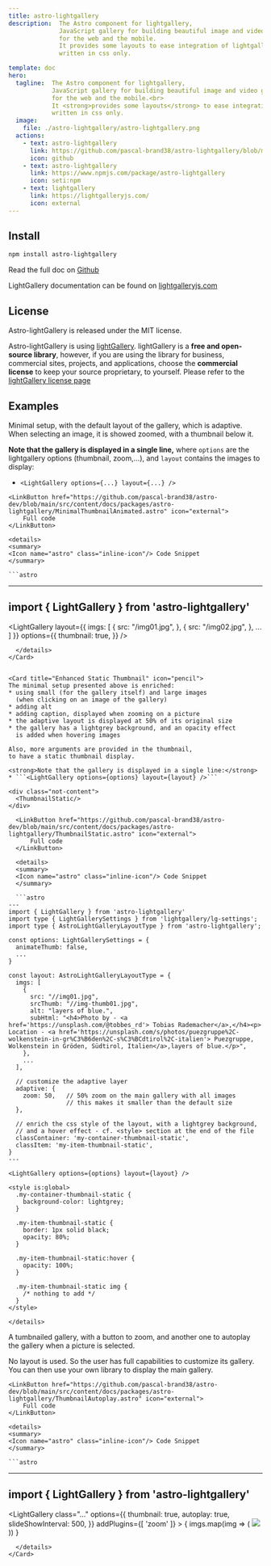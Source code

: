 ```yaml
---
title: astro-lightgallery
description:  The Astro component for lightgallery,
              JavaScript gallery for building beautiful image and video galleries
              for the web and the mobile.
              It provides some layouts to ease integration of lightgallery,
              written in css only.

template: doc
hero:
  tagline:  The Astro component for lightgallery,
            JavaScript gallery for building beautiful image and video galleries
            for the web and the mobile.<br>
            It <strong>provides some layouts</strong> to ease integration of lightgallery,
            written in css only.
  image:
    file: ./astro-lightgallery/astro-lightgallery.png
  actions:
    - text: astro-lightgallery
      link: https://github.com/pascal-brand38/astro-lightgallery/blob/main/README.md
      icon: github
    - text: astro-lightgallery
      link: https://www.npmjs.com/package/astro-lightgallery
      icon: seti:npm
    - text: lightgallery
      link: https://lightgalleryjs.com/
      icon: external
---
```




## Install

```bash
npm install astro-lightgallery
```

Read the full doc on
[Github](https://github.com/pascal-brand38/astro-lightgallery/blob/main/README.md)

LightGallery documentation can be found on [lightgalleryjs.com](https://www.lightgalleryjs.com/)


## License
Astro-lightGallery is released under the MIT license.

Astro-lightGallery is using [lightGallery](https://github.com/sachinchoolur/lightGallery).
lightGallery is a **free and open-source library**, however,
if you are using the library for business, commercial sites, projects,
and applications, choose the **commercial license** to keep your source proprietary, to yourself.
Please refer to the [lightGallery license page](https://www.lightgalleryjs.com/license/)


## Examples


<Card title="Minimall Animated Thumbnail" icon="pencil">
  Minimal setup, with the default layout of the gallery, which is adaptive.
	When selecting an image, it is showed zoomed,
  with a thumbnail below it.

  <strong>Note that the gallery is displayed in a single line,</strong>
  where ```options``` are the lightgallery options (thumbnail, zoom,...),
  and ```layout``` contains the images to display:
  * ```<LightGallery options={...} layout={...} />```


  <div class="not-content">
    <MinimalThumbnailAnimated/>
  </div>

	<LinkButton href="https://github.com/pascal-brand38/astro-dev/blob/main/src/content/docs/packages/astro-lightgallery/MinimalThumbnailAnimated.astro" icon="external">
		Full code
	</LinkButton>

	<details>
	<summary>
	<Icon name="astro" class="inline-icon"/> Code Snippet
	</summary>

	```astro
  ---
  import { LightGallery } from 'astro-lightgallery'
  ---
  <LightGallery
    layout={{
      imgs: [
        { src: "/img01.jpg", },
        { src: "/img02.jpg", },
        ...
      ]
    }}
    options={{
      thumbnail: true,
    }}
  />
  ```
	</details>
</Card>


<Card title="Enhanced Static Thumbnail" icon="pencil">
  The minimal setup presented above is enriched:
  * using small (for the gallery itself) and large images
    (when clicking on an image of the gallery)
  * adding alt
  * adding caption, displayed when zooming on a picture
  * the adaptive layout is displayed at 50% of its original size
  * the gallery has a lightgrey background, and an opacity effect
    is added when hovering images

  Also, more arguments are provided in the thumbnail,
  to have a static thumbnail display.

  <strong>Note that the gallery is displayed in a single line:</strong>
  * ```<LightGallery options={options} layout={layout} />```

  <div class="not-content">
    <ThumbnailStatic/>
  </div>

	<LinkButton href="https://github.com/pascal-brand38/astro-dev/blob/main/src/content/docs/packages/astro-lightgallery/ThumbnailStatic.astro" icon="external">
		Full code
	</LinkButton>

	<details>
	<summary>
	<Icon name="astro" class="inline-icon"/> Code Snippet
	</summary>

	```astro
  ---
  import { LightGallery } from 'astro-lightgallery'
  import type { LightGallerySettings } from 'lightgallery/lg-settings';
  import type { AstroLightGalleryLayoutType } from 'astro-lightgallery';

  const options: LightGallerySettings = {
    animateThumb: false,
    ...
  }

  const layout: AstroLightGalleryLayoutType = {
    imgs: [
      {
        src: "//img01.jpg",
        srcThumb: "//img-thumb01.jpg",
        alt: "layers of blue.",
        subHtml: "<h4>Photo by - <a href='https://unsplash.com/@tobbes_rd'> Tobias Rademacher</a>,</h4><p> Location - <a href='https://unsplash.com/s/photos/puezgruppe%2C-wolkenstein-in-gr%C3%B6den%2C-s%C3%BCdtirol%2C-italien'> Puezgruppe, Wolkenstein in Gröden, Südtirol, Italien</a>,layers of blue.</p>",
      },
      ...
    ],

    // customize the adaptive layer
    adaptive: {
      zoom: 50,   // 50% zoom on the main gallery with all images
                  // this makes it smaller than the default size
    },

    // enrich the css style of the layout, with a lightgrey background,
    // and a hover effect - cf. <style> section at the end of the file
    classContainer: 'my-container-thumbnail-static',
    classItem: 'my-item-thumbnail-static',
  }
  ---

  <LightGallery options={options} layout={layout} />

  <style is:global>
    .my-container-thumbnail-static {
      background-color: lightgrey;
    }

    .my-item-thumbnail-static {
      border: 1px solid black;
      opacity: 80%;
    }

    .my-item-thumbnail-static:hover {
      opacity: 100%;
    }

    .my-item-thumbnail-static img {
      /* nothing to add */
    }
  </style>
  ```
	</details>
</Card>


<Card title="Autoplay, Zoom and Thumbnail" icon="pencil">
	A tumbnailed gallery, with a button to zoom, and another one
  to autoplay the gallery when a picture is selected.

  No layout is used. So the user has full capabilities to
  customize its gallery. You can then use your own library
  to display the main gallery.

  <div class="not-content">
    <ThumbnailAutoplay/>
  </div>

	<LinkButton href="https://github.com/pascal-brand38/astro-dev/blob/main/src/content/docs/packages/astro-lightgallery/ThumbnailAutoplay.astro" icon="external">
		Full code
	</LinkButton>

	<details>
	<summary>
	<Icon name="astro" class="inline-icon"/> Code Snippet
	</summary>

	```astro
  ---
  import { LightGallery } from 'astro-lightgallery'
  ---

  <LightGallery
    class="..."
    options={{
      thumbnail: true,
      autoplay: true,
      slideShowInterval: 500,
      }}
    addPlugins={[ 'zoom' ]}
    >
    {
      imgs.map(img => (
        <a class="..." href={img.srcSmall}>
            <img src={img.srcFull} />
        </a>
      ))
    }
  </LightGallery>
  ```
	</details>
</Card>
